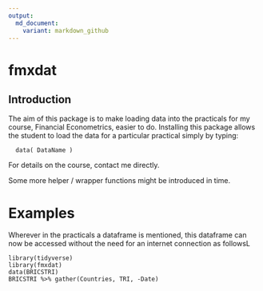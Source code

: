 ```yaml
---
output:
  md_document:
    variant: markdown_github
---
```


# fmxdat

## Introduction 

The aim of this package is to make loading data into the practicals for my course, Financial Econometrics, easier to do. Installing this package allows the student to load the data for a particular practical simply by typing:

      data( DataName )

For details on the course, contact me directly.

Some more helper / wrapper functions might be introduced in time.

# Examples

Wherever in the practicals a dataframe is mentioned, this dataframe can now be accessed without the need for an internet connection as followsL

    library(tidyverse)
    library(fmxdat)
    data(BRICSTRI)
    BRICSTRI %>% gather(Countries, TRI, -Date)


